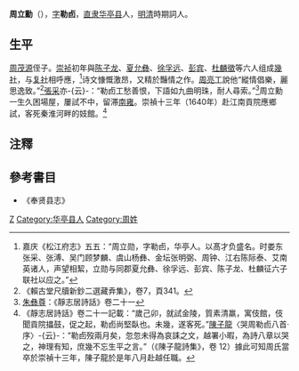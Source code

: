 '''周立勳'''（{{bd|1598年||1640年||Zhou}}），[[表字|字]]'''勒卣'''，[[南直隶|直隶]][[华亭县_(唐朝)|华亭县]]人，[[明|明]][[清|清]]時期詞人。
==生平==
[[周茂源|周茂源]]侄子。[[崇祯|崇祯]]初年與[[陈子龙|陈子龙]]、[[夏允彝|夏允彝]]、[[徐孚远|徐孚远]]、[[彭宾|彭宾]]、[[杜麟徵|杜麟徵]]等六人组成[[幾社|幾社]]，与[[复社|复社]]相呼應，<ref>嘉庆《松江府志》五五：“周立勋，字勒卣，华亭人。以髙才负盛名。时娄东张采、张溥、吴门顾梦麟、虞山杨彝、金坛张明弼、周钟、江右陈际泰、艾南英诸人，声望相絜，立勋与同郡夏允彝、徐孚远、彭宾、陈子龙、杜麟征六子联社以应之。”</ref>诗文慷慨激昂，又精於豔情之作。[[周亮工|周亮工]]說他“縱情倡樂，麗思逸致。”<ref>《賴古堂尺牘新鈔二選藏弆集》，卷7，頁341。</ref>[[張采|張采]]亦-{云}-：“勒卣工愁善恨，下語如九曲明珠，耐人尋索。”<ref>[[朱彝尊|朱彝尊]]：《靜志居詩話》卷二十一</ref>周立勳一生久困場屋，屢試不中，留滞[[南雍|南雍]]。崇禎十三年（1640年）赴江南貢院應鄉試，客死秦淮河畔的妓館。<ref>《靜志居詩話》卷二十一記載：“歲己卯，就試金陵，質素清羸，寓伎館，伎聞貢院攂鼓，促之起，勒卣尚堅臥也。未幾，遂客死。”[[陳子龍|陳子龍]]〈哭周勒卣八首·序〉-{云}-：“勒卣歿兩月矣，忽忽未得為哀誄之文，越署小暇，為詩八章以哭之，神理有知，庶幾不忘生平之言。”（《陳子龍詩集》，卷 12）據此可知周氏當卒於崇禎十三年，陳子龍於是年八月赴越任職。</ref>

==注釋==
{{reflist}}

==參考書目==
*《奉贤县志》

[[Category:明朝詩人|Z]]
[[Category:华亭县人|Category:华亭县人]]
[[Category:周姓|Category:周姓]]